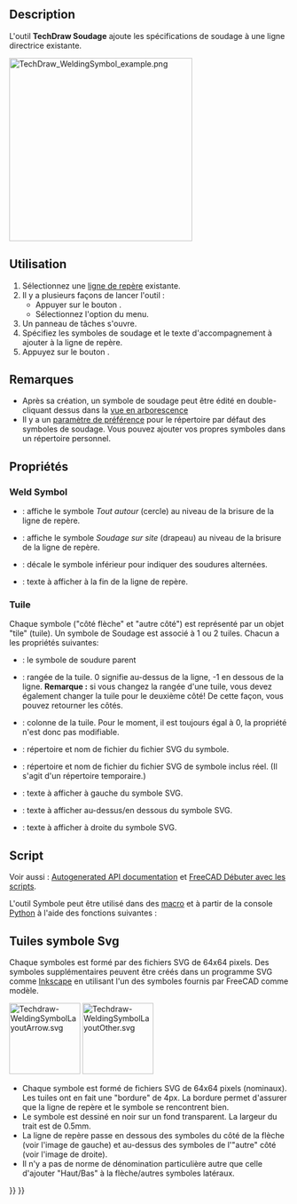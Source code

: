 <languages/>

{{Docnav/fr
|[[TechDraw_ShowAll/fr|Montrer tout]]
|[[TechDraw_SurfaceFinishSymbols/fr|Symbole de finition de surface]]
|[[TechDraw_Workbench/fr|Atelier TechDraw]]
|IconL=TechDraw_ShowAll.svg
|IconR=TechDraw_SurfaceFinishSymbols.svg
|IconC=Workbench_TechDraw.svg
}}

{{GuiCommand/fr
|Name=TechDraw WeldSymbol
|Name/fr=TechDraw Soudage
|MenuLocation=TechDraw → Symboles → Insérer des informations de soudage
|Workbenches=[[TechDraw_Workbench/fr|TechDraw]]
|Version=0.19
|SeeAlso=[[TechDraw_LeaderLine/fr|TechDraw Ligne de repère]]
}}

==Description== 

L'outil '''TechDraw Soudage''' ajoute les spécifications de soudage à une ligne directrice existante.

[[Image:TechDraw_WeldingSymbol_example.png|330px]]
{{Caption|Spécification de soudage ajoutée à une ligne de repère}}

<span id="Usage"></span>
==Utilisation== 

# Sélectionnez une [[TechDraw_LeaderLine/fr|ligne de repère]] existante.
# Il y a plusieurs façons de lancer l'outil :
#* Appuyer sur le bouton {{Button|[[Image:TechDraw_WeldSymbol.svg|16px]] [[TechDraw_WeldSymbol/fr|Insérer des informations de soudage]]}}.
#* Sélectionnez l'option {{MenuCommand|TechDraw → Symboles → [[Image:TechDraw_WeldSymbol.svg|16px]] Insérer des informations de soudage}} du menu.
# Un panneau de tâches s'ouvre.
# Spécifiez les symboles de soudage et le texte d'accompagnement à ajouter à la ligne de repère.
# Appuyez sur le bouton {{Button|OK}}.

<span id="Notes"></span>
==Remarques==

* Après sa création, un symbole de soudage peut être édité en double-cliquant dessus dans la [[Tree_view/fr|vue en arborescence]]
* Il y a un [[TechDraw_Preferences/fr|paramètre de préférence]] pour le répertoire par défaut des symboles de soudage. Vous pouvez ajouter vos propres symboles dans un répertoire personnel.

<span id="Properties"></span>
==Propriétés== 

===Weld Symbol===

* {{PropertyData|All Around}} : affiche le symbole ''Tout autour'' (cercle) au niveau de la brisure de la ligne de repère.
* {{PropertyData|Field Weld}} : affiche le symbole ''Soudage sur site'' (drapeau) au niveau de la brisure de la ligne de repère.
* {{PropertyData|Alternate Weld}} : décale le symbole inférieur pour indiquer des soudures alternées.
* {{PropertyData|Tail Text}} : texte à afficher à la fin de la ligne de repère.

<span id="Tile"></span>
===Tuile===

Chaque symbole ("côté flèche" et "autre côté") est représenté par un objet "tile" (tuile). Un symbole de Soudage est associé à 1 ou 2 tuiles. Chacun a les propriétés suivantes:
* {{PropertyData|Parent Tile}} : le symbole de soudure parent
* {{PropertyData|Tile Row}} : rangée de la tuile. 0 signifie au-dessus de la ligne, -1 en dessous de la ligne. '''Remarque :''' si vous changez la rangée d'une tuile, vous devez également changer la tuile pour le deuxième côté! De cette façon, vous pouvez retourner les côtés.
* {{PropertyData|Tile Column}} : colonne de la tuile. Pour le moment, il est toujours égal à 0, la propriété n'est donc pas modifiable.
* {{PropertyData|Symbol File}} : répertoire et nom de fichier du fichier SVG du symbole.
* {{PropertyData|Symbol Included}} : répertoire et nom de fichier du fichier SVG de symbole inclus réel. (Il s'agit d'un répertoire temporaire.)
* {{PropertyData|Left Text}} : texte à afficher à gauche du symbole SVG.
* {{PropertyData|Center Text}} : texte à afficher au-dessus/en dessous du symbole SVG.
* {{PropertyData|Right Text}} : texte à afficher à droite du symbole SVG.

<span id="Scripting"></span>
==Script== 

Voir aussi : [https://freecad.github.io/SourceDoc/ Autogenerated API documentation] et [[FreeCAD_Scripting_Basics/fr|FreeCAD Débuter avec les scripts]].

L'outil Symbole peut être utilisé dans des [[Macros/fr|macro]] et à partir de la console [[Python/fr|Python]] à l'aide des fonctions suivantes :

{{Code|code=
symbolName = "DrawWeldSymbol001")
symbolType = "TechDraw::DrawWeldSymbol"
App.activeDocument().addObject(symbolType, symbolName)
App.activeDocument().Page.addView(App.activeDocument().DrawWeldSymbol001)
App.activeDocument().DrawWeldSymbol001.Leader = myLeader
App.activeDocument().DrawWeldSymbol001.AllAround = True
App.activeDocument().DrawWeldSymbol001.FieldWeld = True
App.activeDocument().DrawWeldSymbol001.AlternatingWeld = True
App.activeDocument().DrawWeldSymbol001.TailText = "process text"

tileName = "DrawTileWeld001"
tileType = "TechDraw::DrawTileWeld"
App.activeDocument().addObject(tileType, tileName)
App.activeDocument().DrawTileWeld001.TileParent = App.activeDocument().DrawWeldSymbol001
App.activeDocument().DrawTileWeld001.TileRow = 0
App.activeDocument().DrawTileWeld001.TileColumn = 0
App.activeDocument().DrawTileWeld001.SymbolFile = fullPathToMySvgFile
App.activeDocument().DrawTileWeld001.LeftText = "left text"
App.activeDocument().DrawTileWeld001.RightText = "right text"
App.activeDocument().DrawTileWeld001.CenterText = "center text"
}}

<span id="Svg_Symbol_Tiles"></span>
==Tuiles symbole Svg== 

Chaque symboles est formé par des fichiers SVG de 64x64 pixels. Des symboles supplémentaires peuvent être créés dans un programme SVG comme [https://fr.wikipedia.org/wiki/Inkscape Inkscape] en utilisant l'un des symboles fournis par FreeCAD comme modèle.

[[File:Techdraw-WeldingSymbolLayoutArrow.svg|128px]]
[[File:Techdraw-WeldingSymbolLayoutOther.svg|128px]]

* Chaque symbole est formé de fichiers SVG de 64x64 pixels (nominaux). Les tuiles ont en fait une "bordure" de 4px. La bordure permet d'assurer que la ligne de repère et le symbole se rencontrent bien.
* Le symbole est dessiné en noir sur un fond transparent. La largeur du trait est de 0.5mm.
* La ligne de repère passe en dessous des symboles du côté de la flèche (voir l'image de gauche) et au-dessus des symboles de l'"autre" côté (voir l'image de droite).
* Il n'y a pas de norme de dénomination particulière autre que celle d'ajouter "Haut/Bas" à la flèche/autres symboles latéraux.


{{Docnav/fr
|[[TechDraw_ShowAll/fr|Montrer tout]]
|[[TechDraw_SurfaceFinishSymbols/fr|Symbole de finition de surface]]
|[[TechDraw_Workbench/fr|Atelier TechDraw]]
|IconL=TechDraw_ShowAll.svg
|IconR=TechDraw_SurfaceFinishSymbols.svg
|IconC=Workbench_TechDraw.svg
}}

{{TechDraw Tools navi{{#translation:}}}}
{{Userdocnavi{{#translation:}}}}